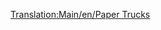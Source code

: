 [[Translation:Main/en/Paper Trucks]]{{hu/Navbox Közúti járművek}}
{{hu/Közúti járművek|name     = Uhl papírszállító
  |img      = Uhl_Paper_Truck.png
  |price    = £4,592 ($9,184)  
  |speed    = 30 mph (48 km/h)
  |annual   = £421 ($842)
  |designed = 1936
  |life     = 15
  |capacity = 15 tonna [[Main/hu/Papír|papír]]
}}
{{hu/Közúti járművek|name     = Balogh papírszállító
  |img      = Balogh_Paper_Truck.png
  |price    = £5,535 ($11,070) 
  |speed    = 55 mph (88 km/h)
  |annual   = £787 ($1,574)
  |designed = 1979
  |life     = 15
  |capacity = 18 tonna [[Main/hu/Papír|papír]]
}}
{{hu/Közúti járművek|name     = MPS papírszállító
  |img      = MPS_Paper_Truck.png
  |price    = £5,945 ($11,890) 
  |speed    = 70 mph (112 km/h)
  |annual   = £1,125 ($2,250)
  |designed = 2007
  |life     = 15
  |capacity = 20 tonna [[Main/hu/Papír|papír]]
}}